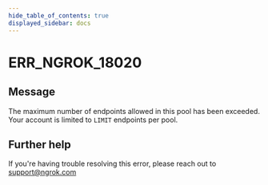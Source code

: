 ```yaml
---
hide_table_of_contents: true
displayed_sidebar: docs
---
```



# ERR_NGROK_18020

## Message

The maximum number of endpoints allowed in this pool has been exceeded. Your account is limited to `LIMIT` endpoints per pool.

<ErrorDetails error="err_ngrok_18020" />

## Further help

If you're having trouble resolving this error, please reach out to [support@ngrok.com](mailto:support@ngrok.com?subject=Help%20with%20ERR_NGROK_18020)
